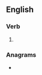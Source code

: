 ==English==

===Verb===
{{head|en|verb form}}

# {{en-past of|nab}}

===Anagrams===
* {{anagrams|en|BNAs|Bans|bans}}